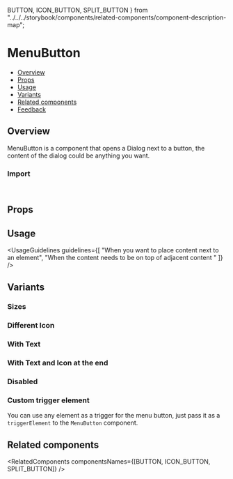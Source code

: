   BUTTON,
  ICON_BUTTON,
  SPLIT_BUTTON
} from "../../../storybook/components/related-components/component-description-map";

<Meta of={MenuButtonStories} />

# MenuButton

- [Overview](#overview)
- [Props](#props)
- [Usage](#usage)
- [Variants](#variants)
- [Related components](#related-components)
- [Feedback](#feedback)

## Overview

MenuButton is a component that opens a Dialog next to a button, the content of the dialog could be anything you want.

<Canvas of={MenuButtonStories.Overview} />

### Import

```js
import { MenuButton } from "@vibe/core";
```

## Props

<PropsTable />

## Usage

<UsageGuidelines
  guidelines={[
    "When you want to place content next to an element",
    "When the content needs to be on top of adjacent content "
  ]}
/>

## Variants

### Sizes

<Canvas of={MenuButtonStories.Sizes} />

### Different Icon

<Canvas of={MenuButtonStories.DifferentIcon} />

### With Text

<Canvas of={MenuButtonStories.WithText} />

### With Text and Icon at the end

<Canvas of={MenuButtonStories.WithTextAndIconAtTheEnd} />

### Disabled

<Canvas of={MenuButtonStories.Disabled} />

### Custom trigger element

You can use any element as a trigger for the menu button, just pass it as a <code>triggerElement</code> to the <code>MenuButton</code> component.

<Canvas of={MenuButtonStories.CustomTriggerElement} />

## Related components

<RelatedComponents componentsNames={[BUTTON, ICON_BUTTON, SPLIT_BUTTON]} />
